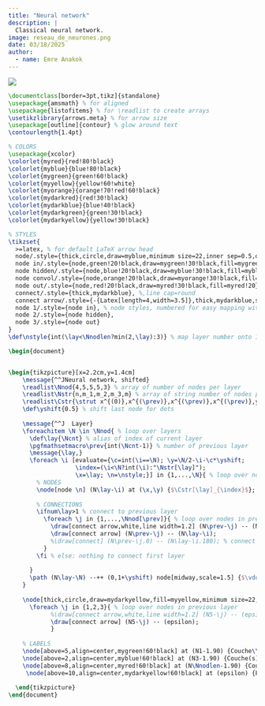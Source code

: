 ---
title: "Neural network"
description: | 
  Classical neural network.
image: reseau_de_neurones.png
date: 03/18/2025
author:
  - name: Emre Anakok 
---

![](reseau_de_neurones.png)

``` tex
\documentclass[border=3pt,tikz]{standalone}
\usepackage{amsmath} % for aligned
\usepackage{listofitems} % for \readlist to create arrays
\usetikzlibrary{arrows.meta} % for arrow size
\usepackage[outline]{contour} % glow around text
\contourlength{1.4pt}

% COLORS
\usepackage{xcolor}
\colorlet{myred}{red!80!black}
\colorlet{myblue}{blue!80!black}
\colorlet{mygreen}{green!60!black}
\colorlet{myyellow}{yellow!60!white}
\colorlet{myorange}{orange!70!red!60!black}
\colorlet{mydarkred}{red!30!black}
\colorlet{mydarkblue}{blue!40!black}
\colorlet{mydarkgreen}{green!30!black}
\colorlet{mydarkyellow}{yellow!30!black}

% STYLES
\tikzset{
  >=latex, % for default LaTeX arrow head
  node/.style={thick,circle,draw=myblue,minimum size=22,inner sep=0.5,outer sep=0.6},
  node in/.style={node,green!20!black,draw=mygreen!30!black,fill=mygreen!25},
  node hidden/.style={node,blue!20!black,draw=myblue!30!black,fill=myblue!20},
  node convol/.style={node,orange!20!black,draw=myorange!30!black,fill=myorange!20},
  node out/.style={node,red!20!black,draw=myred!30!black,fill=myred!20},
  connect/.style={thick,mydarkblue}, %,line cap=round
  connect arrow/.style={-{Latex[length=4,width=3.5]},thick,mydarkblue,shorten <=0.5,shorten >=1},
  node 1/.style={node in}, % node styles, numbered for easy mapping with \nstyle
  node 2/.style={node hidden},
  node 3/.style={node out}
}
\def\nstyle{int(\lay<\Nnodlen?min(2,\lay):3)} % map layer number onto 1, 2, or 3

\begin{document}


\begin{tikzpicture}[x=2.2cm,y=1.4cm]
    \message{^^JNeural network, shifted}
    \readlist\Nnod{4,5,5,5,3} % array of number of nodes per layer
    \readlist\Nstr{n,m_1,m_2,m_3,m} % array of string number of nodes per layer
    \readlist\Cstr{\strut x^{(0)},x^{(\prev)},x^{(\prev)},x^{(\prev)},y} % array of coefficient symbol per layer
    \def\yshift{0.5} % shift last node for dots
    
    \message{^^J  Layer}
    \foreachitem \N \in \Nnod{ % loop over layers
      \def\lay{\Ncnt} % alias of index of current layer
      \pgfmathsetmacro\prev{int(\Ncnt-1)} % number of previous layer
      \message{\lay,}
      \foreach \i [evaluate={\c=int(\i==\N); \y=\N/2-\i-\c*\yshift;
                   \index=(\i<\N?int(\i):"\Nstr[\lay]");
                   \x=\lay; \n=\nstyle;}] in {1,...,\N}{ % loop over nodes
        % NODES
        \node[node \n] (N\lay-\i) at (\x,\y) {$\Cstr[\lay]_{\index}$};
        
        % CONNECTIONS
        \ifnum\lay>1 % connect to previous layer
          \foreach \j in {1,...,\Nnod[\prev]}{ % loop over nodes in previous layer
            \draw[connect arrow,white,line width=1.2] (N\prev-\j) -- (N\lay-\i);
            \draw[connect arrow] (N\prev-\j) -- (N\lay-\i);
            %\draw[connect] (N\prev-\j.0) -- (N\lay-\i.180); % connect to left
          }
        \fi % else: nothing to connect first layer
        
      }
      \path (N\lay-\N) --++ (0,1+\yshift) node[midway,scale=1.5] {$\vdots$};
    }
  
    \node[thick,circle,draw=mydarkyellow,fill=myyellow,minimum size=22,inner sep=0.5,outer sep=0.6](epsilon) at (6,-0.5){$\varepsilon$};
      \foreach \j in {1,2,3}{ % loop over nodes in previous layer
            %\draw[connect arrow,white,line width=1.2] (N5-\j) -- (epsilon);
            \draw[connect arrow] (N5-\j) -- (epsilon);
            }
    
    % LABELS
    \node[above=5,align=center,mygreen!60!black] at (N1-1.90) {Couche\\[-0.2em]d'entrée};
    \node[above=2,align=center,myblue!60!black] at (N3-1.90) {Couche(s) cachée(s)};
    \node[above=8,align=center,myred!60!black] at (N\Nnodlen-1.90) {Couche\\[-0.2em]de sortie};
     \node[above=10,align=center,mydarkyellow!60!black] at (epsilon) {Fonction\\[-0.2em]de coût\\[-0.2em]};
    
  \end{tikzpicture}
\end{document}
```
